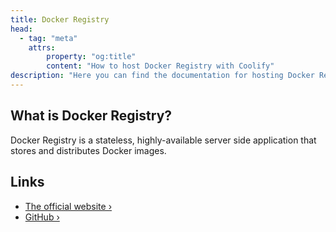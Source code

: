 ```yaml
---
title: Docker Registry
head:
  - tag: "meta"
    attrs:
        property: "og:title"
        content: "How to host Docker Registry with Coolify"
description: "Here you can find the documentation for hosting Docker Registry with Coolify."
---
```



<Badge text="One-click setup." variant="note" size="large" />

## What is Docker Registry?

Docker Registry is a stateless, highly-available server side application that stores and distributes Docker images.

## Links

- [The official website ›](https://hub.docker.com/)
- [GitHub ›](https://github.com/docker/distribution)
